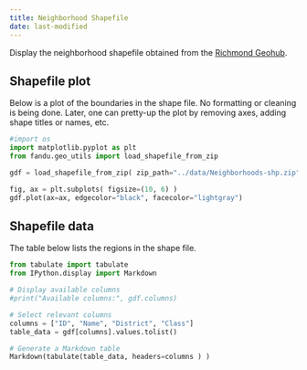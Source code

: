 ```yaml
---
title: Neighborhood Shapefile
date: last-modified
---
```


Display the neighborhood shapefile obtained from the [Richmond Geohub](https://richmond-geo-hub-cor.hub.arcgis.com/).

## Shapefile plot

Below is a plot of the boundaries in the shape file.  No formatting
or cleaning is being done.  Later, one can pretty-up the plot
by removing axes, adding shape titles or names, etc.

```python
#import os
import matplotlib.pyplot as plt
from fandu.geo_utils import load_shapefile_from_zip

gdf = load_shapefile_from_zip( zip_path="../data/Neighborhoods-shp.zip")

fig, ax = plt.subplots( figsize=(10, 6) )
gdf.plot(ax=ax, edgecolor="black", facecolor="lightgray")

```

## Shapefile data

The table below lists the regions in the shape file.

```python
from tabulate import tabulate
from IPython.display import Markdown

# Display available columns 
#print("Available columns:", gdf.columns)  

# Select relevant columns
columns = ["ID", "Name", "District", "Class"]
table_data = gdf[columns].values.tolist()

# Generate a Markdown table
Markdown(tabulate(table_data, headers=columns ) )


```
